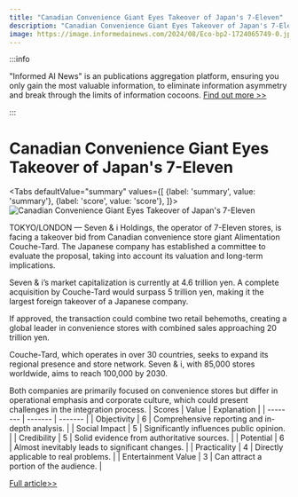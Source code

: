 ```yaml
---
title: "Canadian Convenience Giant Eyes Takeover of Japan's 7-Eleven"
description: "Canadian Convenience Giant Eyes Takeover of Japan's 7-Eleven"
image: https://image.informedainews.com/2024/08/Eco-bp2-1724065749-0.jpg
---
```



:::info

"Informed AI News" is an publications aggregation platform, ensuring you only gain the most valuable information, to eliminate information asymmetry and break through the limits of information cocoons.  [Find out more >>](/)

:::

# Canadian Convenience Giant Eyes Takeover of Japan's 7-Eleven


<Tabs
	defaultValue="summary"
	values={[
	{label: 'summary', value: 'summary'},
	{label: 'score', value: 'score'},
]}>
<TabItem value="summary">
<img
  src="https://image.informedainews.com/2024/08/Eco-bp2-1724065749-0.jpg"
  alt="Canadian Convenience Giant Eyes Takeover of Japan's 7-Eleven"
/>



TOKYO/LONDON — Seven & i Holdings, the operator of 7-Eleven stores, is facing a takeover bid from Canadian convenience store giant Alimentation Couche-Tard. The Japanese company has established a committee to evaluate the proposal, taking into account its valuation and long-term implications.

Seven & i’s market capitalization is currently at 4.6 trillion yen. A complete acquisition by Couche-Tard would surpass 5 trillion yen, making it the largest foreign takeover of a Japanese company.

If approved, the transaction could combine two retail behemoths, creating a global leader in convenience stores with combined sales approaching 20 trillion yen.

Couche-Tard, which operates in over 30 countries, seeks to expand its regional presence and store network. Seven & i, with 85,000 stores worldwide, aims to reach 100,000 by 2030.

Both companies are primarily focused on convenience stores but differ in operational emphasis and corporate culture, which could present challenges in the integration process.
</TabItem>
<TabItem value="score">
	| Scores     | Value   | Explanation |
	| -------- | ------- | ------- |
	| Objectivity  | 6    | Comprehensive reporting and in-depth analysis.    |
	| Social Impact | 5     | Significantly influences public opinion.    |
	| Credibility    | 5    | Solid evidence from authoritative sources.    |
	| Potential    | 6    | Almost inevitably leads to significant changes.    |
	| Practicality    | 4    | Directly applicable to real problems.    |
	| Entertainment Value    | 3    | Can attract a portion of the audience.    |
</TabItem>
</Tabs>

[Full article>>](https://asia.nikkei.com/Business/Retail/Japan-7-Eleven-parent-to-mull-takeover-offer-from-Canada-convenience-giant)

